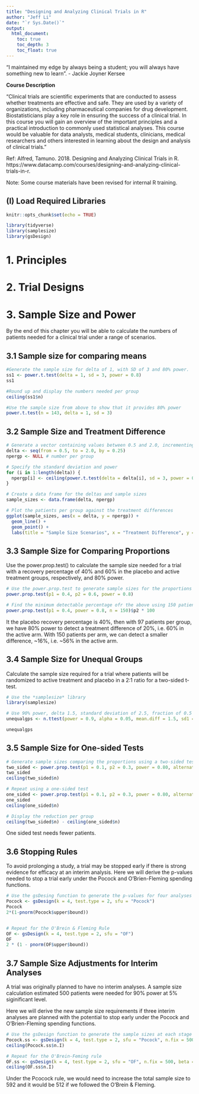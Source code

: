 ```yaml
---
title: "Designing and Analyzing Clinical Trials in R"
author: "Jeff Li"
date: "`r Sys.Date()`"
output: 
  html_document: 
    toc: true
    toc_depth: 3
    toc_float: true
---
```


"I maintained my edge by always being a student; you will always have something new to learn". - Jackie Joyner Kersee



**Course Description**

"Clinical trials are scientific experiments that are conducted to assess whether treatments are effective and safe. They are used by a variety of organizations, including pharmaceutical companies for drug development. Biostatisticians play a key role in ensuring the success of a clinical trial. In this course you will gain an overview of the important principles and a practical introduction to commonly used statistical analyses. This course would be valuable for data analysts, medical students, clinicians, medical researchers and others interested in learning about the design and analysis of clinical trials." 


Ref: Alfred, Tamuno. 2018. Designing and Analyzing Clinical Trials in R. https://www.datacamp.com/courses/designing-and-analyzing-clinical-trials-in-r. 


Note: Some course materials have been revised for internal R training. 

## (I) Load Required Libraries
```r
knitr::opts_chunk$set(echo = TRUE)

library(tidyverse)
library(samplesize)
library(gsDesign)

```

# 1. Principles



# 2. Trial Designs


# 3. Sample Size and Power

By the end of this chapter you will be able to calculate the numbers of patients needed for a clinical trial under a range of scenarios.

## 3.1 Sample size for comparing means
```r
#Generate the sample size for delta of 1, with SD of 3 and 80% power.
ss1 <- power.t.test(delta = 1, sd = 3, power = 0.8)
ss1

#Round up and display the numbers needed per group
ceiling(ss1$n)

#Use the sample size from above to show that it provides 80% power
power.t.test(n = 143, delta = 1, sd = 3)
```

## 3.2 Sample Size and Treatment Difference
```r
# Generate a vector containing values between 0.5 and 2.0, incrementing by 0.25
delta <- seq(from = 0.5, to = 2.0, by = 0.25)
npergp <- NULL # number per group

# Specify the standard deviation and power
for (i in 1:length(delta)) {
  npergp[i] <- ceiling(power.t.test(delta = delta[i], sd = 3, power = 0.80)$n)
}

# Create a data frame for the deltas and sample sizes
sample_sizes <- data.frame(delta, npergp)

# Plot the patients per group against the treatment differences
ggplot(sample_sizes, aes(x = delta, y = npergp)) +
  geom_line() +
  geom_point() +
  labs(title = "Sample Size Scenarios", x = "Treatment Difference", y = "Patients per Group")
```


## 3.3 Sample Size for Comparing Proportions

Use the power.prop.test() to calculate the sample size needed for a trial with a recovery percentage of 40% and 60% in the placebo and active treatment groups, respectively, and 80% power.

```r
# Use the power.prop.test to generate sample sizes for the proportions
power.prop.test(p1 = 0.4, p2 = 0.6, power = 0.8)

# Find the minimum detectable percentage ofr the above using 150 patients per group
power.prop.test(p1 = 0.4, power = 0.8, n = 150)$p2 * 100
```
It the placebo recovery percentage is 40%, then with 97 patients per group, we have 80% power to detect a treatment difference of 20%, i.e. 60% in the active arm. With 150 patients per arm, we can detect a smaller difference, ~16%, i.e. ~56% in the active arm. 


## 3.4 Sample Size for Unequal Groups

Calculate the sample size required for a trial where patients will be randomized to active treatment and placebo in a 2:1 ratio for a two-sided t-test. 

```r
# Use the *samplesize* library 
library(samplesize)

# Use 90% power, delta 1.5, standard deviation of 2.5, fraction of 0.5
unequalgps <- n.ttest(power = 0.9, alpha = 0.05, mean.diff = 1.5, sd1 = 2.5, sd2 = 2.5, k = 0.5, design = "unpaired", fraction = "unbalanced")

unequalgps
```

## 3.5 Sample Size for One-sided Tests
```r
# Generate sample sizes comparing the proportions using a two-sided test
two_sided <- power.prop.test(p1 = 0.1, p2 = 0.3, power = 0.80, alternative = "two.sided")
two_sided
ceiling(two_sided$n)

# Repeat using a one-sided test
one_sided <- power.prop.test(p1 = 0.1, p2 = 0.3, power = 0.80, alternative = "one.sided")
one_sided
ceiling(one_sided$n)

# Display the reduction per group
ceiling(two_sided$n) - ceiling(one_sided$n)

```

One sided test needs fewer patients. 



## 3.6 Stopping Rules

To avoid prolonging a study, a trial may be stopped early if there is strong evidence for efficacy at an interim analysis. Here we will derive the p-values needed to stop a trial early under the Pocock and O’Brien-Fleming spending functions.

```r
# Use the gsDesing function to generate the p-values for four analyses under the Pocock rule
Pocock <- gsDesign(k = 4, test.type = 2, sfu = "Pocock")
Pocock
2*(1-pnorm(Pocock$upper$bound))


# Repeat for the O'Brein & Fleming Rule
OF <- gsDesign(k = 4, test.type = 2, sfu = "OF")
OF
2 * (1 - pnorm(OF$upper$bound))
```

## 3.7 Sample Size Adjustments for Interim Analyses

A trial was originally planned to have no interim analyses. A sample size calculation estimated 500 patients were needed for 90% power at 5% siginificant level.

Here we will derive the new sample size requirements if three interim analyses are planned with the potential to stop early under the Pocock and O’Brien-Fleming spending functions. 

```r
# Use the gsDesign function to generate the sample sizes at each stage under the Pocock rule
Pocock.ss <- gsDesign(k = 4, test.type = 2, sfu = "Pocock", n.fix = 500, beta = 0.1)
ceiling(Pocock.ss$n.I)

# Repeat for the O'Brein-Feming rule
OF.ss <- gsDesign(k = 4, test.type = 2, sfu = "OF", n.fix = 500, beta = 0.1)
ceiling(OF.ss$n.I)
```
Under the Pcocock rule, we would need to increase the total sample size to 592 and it would be 512 if we followed the O'Brein & Fleming. 
